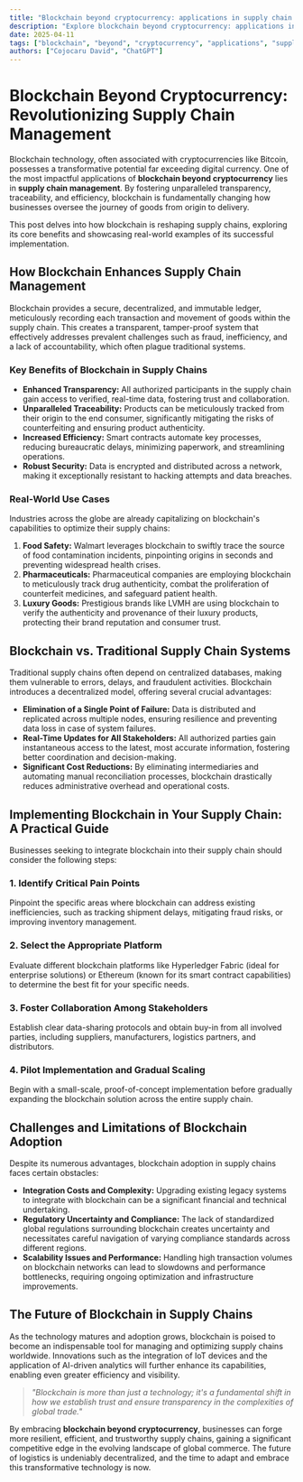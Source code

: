 ```yaml
---
title: "Blockchain beyond cryptocurrency: applications in supply chain management"
description: "Explore blockchain beyond cryptocurrency: applications in supply chain management in this detailed guide, offering insights, strategies, and practical tips to enhance your understanding and application of the topic."
date: 2025-04-11
tags: ["blockchain", "beyond", "cryptocurrency", "applications", "supply", "chain", "management"]
authors: ["Cojocaru David", "ChatGPT"]
---
```


# Blockchain Beyond Cryptocurrency: Revolutionizing Supply Chain Management

Blockchain technology, often associated with cryptocurrencies like Bitcoin, possesses a transformative potential far exceeding digital currency. One of the most impactful applications of **blockchain beyond cryptocurrency** lies in **supply chain management**. By fostering unparalleled transparency, traceability, and efficiency, blockchain is fundamentally changing how businesses oversee the journey of goods from origin to delivery.

This post delves into how blockchain is reshaping supply chains, exploring its core benefits and showcasing real-world examples of its successful implementation.

## How Blockchain Enhances Supply Chain Management

Blockchain provides a secure, decentralized, and immutable ledger, meticulously recording each transaction and movement of goods within the supply chain. This creates a transparent, tamper-proof system that effectively addresses prevalent challenges such as fraud, inefficiency, and a lack of accountability, which often plague traditional systems.

### Key Benefits of Blockchain in Supply Chains

- **Enhanced Transparency:** All authorized participants in the supply chain gain access to verified, real-time data, fostering trust and collaboration.
- **Unparalleled Traceability:** Products can be meticulously tracked from their origin to the end consumer, significantly mitigating the risks of counterfeiting and ensuring product authenticity.
- **Increased Efficiency:** Smart contracts automate key processes, reducing bureaucratic delays, minimizing paperwork, and streamlining operations.
- **Robust Security:** Data is encrypted and distributed across a network, making it exceptionally resistant to hacking attempts and data breaches.

### Real-World Use Cases

Industries across the globe are already capitalizing on blockchain's capabilities to optimize their supply chains:

1.  **Food Safety:** Walmart leverages blockchain to swiftly trace the source of food contamination incidents, pinpointing origins in seconds and preventing widespread health crises.
2.  **Pharmaceuticals:** Pharmaceutical companies are employing blockchain to meticulously track drug authenticity, combat the proliferation of counterfeit medicines, and safeguard patient health.
3.  **Luxury Goods:** Prestigious brands like LVMH are using blockchain to verify the authenticity and provenance of their luxury products, protecting their brand reputation and consumer trust.

## Blockchain vs. Traditional Supply Chain Systems

Traditional supply chains often depend on centralized databases, making them vulnerable to errors, delays, and fraudulent activities. Blockchain introduces a decentralized model, offering several crucial advantages:

- **Elimination of a Single Point of Failure:** Data is distributed and replicated across multiple nodes, ensuring resilience and preventing data loss in case of system failures.
- **Real-Time Updates for All Stakeholders:** All authorized parties gain instantaneous access to the latest, most accurate information, fostering better coordination and decision-making.
- **Significant Cost Reductions:** By eliminating intermediaries and automating manual reconciliation processes, blockchain drastically reduces administrative overhead and operational costs.

## Implementing Blockchain in Your Supply Chain: A Practical Guide

Businesses seeking to integrate blockchain into their supply chain should consider the following steps:

### 1. Identify Critical Pain Points

Pinpoint the specific areas where blockchain can address existing inefficiencies, such as tracking shipment delays, mitigating fraud risks, or improving inventory management.

### 2. Select the Appropriate Platform

Evaluate different blockchain platforms like Hyperledger Fabric (ideal for enterprise solutions) or Ethereum (known for its smart contract capabilities) to determine the best fit for your specific needs.

### 3. Foster Collaboration Among Stakeholders

Establish clear data-sharing protocols and obtain buy-in from all involved parties, including suppliers, manufacturers, logistics partners, and distributors.

### 4. Pilot Implementation and Gradual Scaling

Begin with a small-scale, proof-of-concept implementation before gradually expanding the blockchain solution across the entire supply chain.

## Challenges and Limitations of Blockchain Adoption

Despite its numerous advantages, blockchain adoption in supply chains faces certain obstacles:

- **Integration Costs and Complexity:** Upgrading existing legacy systems to integrate with blockchain can be a significant financial and technical undertaking.
- **Regulatory Uncertainty and Compliance:** The lack of standardized global regulations surrounding blockchain creates uncertainty and necessitates careful navigation of varying compliance standards across different regions.
- **Scalability Issues and Performance:** Handling high transaction volumes on blockchain networks can lead to slowdowns and performance bottlenecks, requiring ongoing optimization and infrastructure improvements.

## The Future of Blockchain in Supply Chains

As the technology matures and adoption grows, blockchain is poised to become an indispensable tool for managing and optimizing supply chains worldwide. Innovations such as the integration of IoT devices and the application of AI-driven analytics will further enhance its capabilities, enabling even greater efficiency and visibility.

> _"Blockchain is more than just a technology; it's a fundamental shift in how we establish trust and ensure transparency in the complexities of global trade."_

By embracing **blockchain beyond cryptocurrency**, businesses can forge more resilient, efficient, and trustworthy supply chains, gaining a significant competitive edge in the evolving landscape of global commerce. The future of logistics is undeniably decentralized, and the time to adapt and embrace this transformative technology is now.
